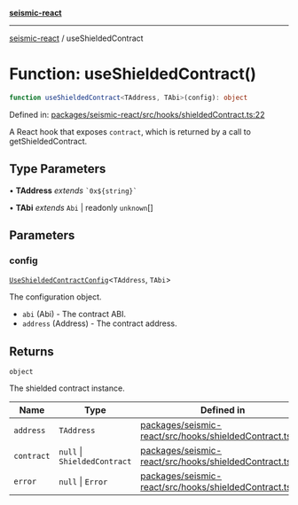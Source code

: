 [**seismic-react**](/seismic-react/README.mdx)

---

[seismic-react](/seismic-react/globals.mdx) / useShieldedContract

# Function: useShieldedContract()

```ts
function useShieldedContract<TAddress, TAbi>(config): object
```

Defined in: [packages/seismic-react/src/hooks/shieldedContract.ts:22](https://github.com/SeismicSystems/seismic-client/blob/9fcfa5c0984a89e84539dc512bd70bb63c77e3ef/packages/seismic-react/src/hooks/shieldedContract.ts#L22)

A React hook that exposes `contract`, which is returned by a call to getShieldedContract.

## Type Parameters

• **TAddress** _extends_ `` `0x${string}` ``

• **TAbi** _extends_ `Abi` \| readonly `unknown`[]

## Parameters

### config

[`UseShieldedContractConfig`](/seismic-react/type-aliases/UseShieldedContractConfig.mdx)\<`TAddress`, `TAbi`\>

The configuration object.

- `abi` (Abi) - The contract ABI.
- `address` (Address) - The contract address.

## Returns

`object`

The shielded contract instance.

| Name                             | Type                         | Defined in                                                                                                                                                                                                         |
| -------------------------------- | ---------------------------- | ------------------------------------------------------------------------------------------------------------------------------------------------------------------------------------------------------------------ |
| <a id="address"></a> `address`   | `TAddress`                   | [packages/seismic-react/src/hooks/shieldedContract.ts:43](https://github.com/SeismicSystems/seismic-client/blob/9fcfa5c0984a89e84539dc512bd70bb63c77e3ef/packages/seismic-react/src/hooks/shieldedContract.ts#L43) |
| <a id="contract"></a> `contract` | `null` \| `ShieldedContract` | [packages/seismic-react/src/hooks/shieldedContract.ts:42](https://github.com/SeismicSystems/seismic-client/blob/9fcfa5c0984a89e84539dc512bd70bb63c77e3ef/packages/seismic-react/src/hooks/shieldedContract.ts#L42) |
| <a id="error"></a> `error`       | `null` \| `Error`            | [packages/seismic-react/src/hooks/shieldedContract.ts:44](https://github.com/SeismicSystems/seismic-client/blob/9fcfa5c0984a89e84539dc512bd70bb63c77e3ef/packages/seismic-react/src/hooks/shieldedContract.ts#L44) |
